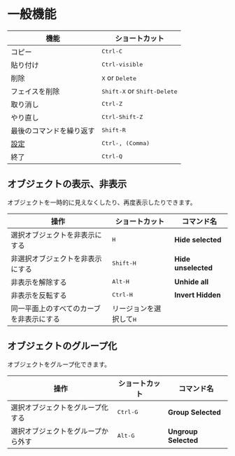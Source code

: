# 一般機能

| 機能                     | ショートカット                                |
| ------------------------ | --------------------------------------------- |
| コピー                   | <kbd>Ctrl-C</kbd>                             |
| 貼り付け                 | <kbd>Ctrl-visible</kbd>                       |
| 削除                     | <kbd>X</kbd> or <kbd>Delete</kbd>             |
| フェイスを削除           | <kbd>Shift-X</kbd> or <kbd>Shift-Delete</kbd> |
| 取り消し                 | <kbd>Ctrl-Z</kbd>                             |
| やり直し                 | <kbd>Ctrl-Shift-Z</kbd>                       |
| 最後のコマンドを繰り返す | <kbd>Shift-R</kbd>                            |
| [設定](./preferences)    | <kbd>Ctrl-, (Comma)</kbd>                     |
| 終了                     | <kbd>Ctrl-Q</kbd>                             |

## オブジェクトの表示、非表示

オブジェクトを一時的に見えなくしたり、再度表示したりできます。

| 操作                                     | ショートカット                   | コマンド名          |
| ---------------------------------------- | -------------------------------- | ------------------- |
| 選択オブジェクトを非表示にする           | <kbd>H</kbd>                     | **Hide selected**   |
| 非選択オブジェクトを非表示にする         | <kbd>Shift-H</kbd>               | **Hide unselected** |
| 非表示を解除する                         | <kbd>Alt-H</kbd>                 | **Unhide all**      |
| 非表示を反転する                         | <kbd>Ctrl-H</kbd>                | **Invert Hidden**   |
| 同一平面上のすべてのカーブを非表示にする | リージョンを選択して<kbd>H</kbd> |                     |

## オブジェクトのグループ化

オブジェクトをグループ化できます。

| 操作                               | ショートカット    | コマンド名           |
| ---------------------------------- | ----------------- | -------------------- |
| 選択オブジェクトをグループ化する   | <kbd>Ctrl-G</kbd> | **Group Selected**   |
| 選択オブジェクトをグループから外す | <kbd>Alt-G</kbd>  | **Ungroup Selected** |


